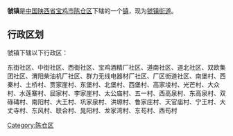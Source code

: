 {{中国乡级行政区
|行政区全称 = 虢镇
|景观照片文件名 = 
|景观照片描述 = 
|汉语拼音 =
|其他语言 = 
|其他语言名称 = 
|位置图文件名 = 
|位置图描述 = 
|自定义图片=
|上级行政区 = [[陕西省|陕西省]][[宝鸡市|宝鸡市]][[陈仓区|陈仓区]]
|行政区类别 = [[行政建制镇|镇]]
|行政区划代码 = 
|行政区划 = 
|村委会 = 
|居委会 = 
|建置时间 = 
|领导职位 = 
|领导名称 = 
|政府驻地 = 
|毗邻 = 
|地理坐标 = 
|总面积 = 
|总人口 = 
|户籍人口 = 
|户籍人口年份 = 
|常住人口 = 
|常住人口年份 = 
|人口密度 = 
|GDP = 
|邮政编码 = 
|电话区号 = 
|官方网站 = 
|网站名称 = 
}}
'''虢镇'''是[[中华人民共和国|中国]][[陕西省|陕西省]][[宝鸡市|宝鸡市]][[陈仓区|陈仓区]]下辖的一个[[行政建制镇|镇]]，现为[[虢镇街道|虢镇街道]]。

== 行政区划 ==
虢镇下辖以下行政区：

东街社区、中街社区、西街社区、宝鸡酒精厂社区、道南社区、道北社区、双欧集团社区、渭阳柴油机厂社区、群力无线电器材厂社区、厂区街道社区、南堡村、西秦村、土桥村、贾家崖村、东堡村、北堡村、西堡村、高家堎村、光芒村、大众村、水莲寨村、屈家村、李家崖村、太公庙村、五一村、西高泉村、东高泉村、双碌碡村、南阳村、大王村、巩家泉村、洪塬村、鲁家庄村、天官庙村、宁王村、大丈寺村、东风村、联合村、晁阳村、龙家湾村、东苟村、西苟村

{{陕西小作品}}
{{陈仓区行政区划}}

[[Category:陈仓区|Category:陈仓区]]